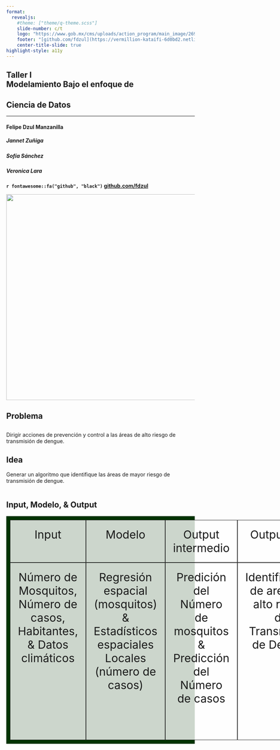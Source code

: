 ```yaml
---
format: 
  revealjs:
    #theme: ["theme/q-theme.scss"]
    slide-number: c/t
    logo: "https://www.gob.mx/cms/uploads/action_program/main_image/26942/post_post_portadavectores.gif"
    footer: "[github.com/fdzul](https://vermillion-kataifi-6d0bd2.netlify.app/taller_modelamiento/#/)"
    center-title-slide: true
highlight-style: a11y
---
```


<h2>Taller I<br>Modelamiento Bajo el enfoque de</h2>
<h2>
Ciencia de Datos
</h2>

<hr>

<h4> Felipe Dzul Manzanilla</h4>

<h5>Jannet Zuñiga</h5>

<h5>Sofía Sánchez</h5>

<h5>Veronica Lara</h5>

<h5></h5>

<h3>

</h3>

<h5></h5>

<h4>

`r fontawesome::fa("github", "black")` [github.com/fdzul](https://fdzul.github.io/web_site_fadm/)

![](logo.png){.absolute top="250" left="600" width="550"}

## Problema

<html>
<head>
<style>
.newspaper {
  column-count: 3;
}
</style>
</head>
<body>

<h2></h1>
Dirigir acciones de prevención y control a las áreas de alto riesgo de transmisión de dengue.
<h2>Idea</h1>
Generar un algoritmo que identifique las áreas de mayor riesgo de transmisión de dengue.

<div class="newspaper">

</div>

</body>
</html>





## Input,  Modelo, & Output

<html>
<head>
<style>
.grid-container {
  display: grid;
  grid-template-columns: auto auto auto auto auto;
  background-color: #003300;
  padding: 10px;
}
.grid-item {
  background-color: rgba(255, 255, 255, 0.8);
  border: 1px solid rgba(0, 0, 0, 0.8);
  padding: 20px;
  font-size: 30px;
  text-align: center;
}
</style>
</head>
<body>


<div class="grid-container">
  <div class="grid-item">Input</div>
  <div class="grid-item">Modelo</div>
  <div class="grid-item">Output intermedio</div>  
  <div class="grid-item">Output final</div>
  <div class="grid-item">Objetivo</div>
  <div class="grid-item">Número de Mosquitos, Número de casos, Habitantes, & Datos climáticos</div>  
  <div class="grid-item"> Regresión espacial (mosquitos) & Estadísticos espaciales Locales (número de casos)</div>
  <div class="grid-item">Predición del Número de mosquitos & Predicción del Número de casos</div>
  <div class="grid-item">Identificación de areas de alto riesgo de Transmision de Dengue</div>
  <div class="grid-item">Dirigir acciones de prevención y control del vector en las áreas de mayor riesgo de transmisión de dengue</div>
</div>

</body>
</html>
